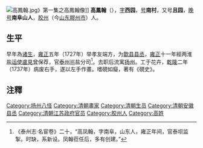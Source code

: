 [[File:高鳳翰.jpg|thumb]]》第一集之高鳳翰像]]
'''高鳳翰'''（{{bd|1683年||1749年||G}}），[[表字|字]]'''西园'''，[[号|号]]'''南村'''，又号'''且园'''，[[晚号|晚号]]'''南阜山人'''，[[胶州|胶州]]（今[[山东|山东]][[膠州市|膠州市]]）人。

==生平==
早年為[[诸生|诸生]]，[[雍正|雍正]]五年（1727年）举孝友端方，为[[歙县|歙县]][[县丞|县丞]]，[[雍正|雍正]]十一年經两淮[[盐运使|盐运使]][[盧見曾|盧見曾]]保荐，官[[泰州|泰州]]巡盐分司<ref>《泰州志·名宦卷》二十，“高凤翰，字南阜，山东人，雍正年间，官泰坝监掣。时缺，系新设。凤翰莅任后，多有创建。”</ref>。去职后流寓[[扬州|扬州]]。工于花卉，[[乾隆|乾隆]]二年（1737年）病废右手，遂以左手作畫。嗜硯如癡，著有《硯史》。

== 注釋 ==
{{reflist}}

{{扬州八怪}}
{{Authority control}}
{{DEFAULTSORT:G}}
[[Category:扬州八怪|Category:扬州八怪]]
[[Category:清朝畫家|Category:清朝畫家]]
[[Category:清朝生员|Category:清朝生员]]
[[Category:清朝安徽县丞|Category:清朝安徽县丞]]
[[Category:清朝江苏政府官员|Category:清朝江苏政府官员]]
[[Category:胶州人|Category:胶州人]]
[[Category:高姓|Category:高姓]]